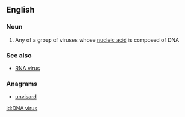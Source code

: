 ==English==

===Noun===
{{wikipedia}}
{{en-noun|head=[[DNA]] [[virus]]|es}}

# Any of a group of viruses whose [[nucleic acid]] is composed of DNA

===See also===
* [[RNA virus]]

===Anagrams===
* [[unvisard#English|unvisard]]

[[id:DNA virus]]
